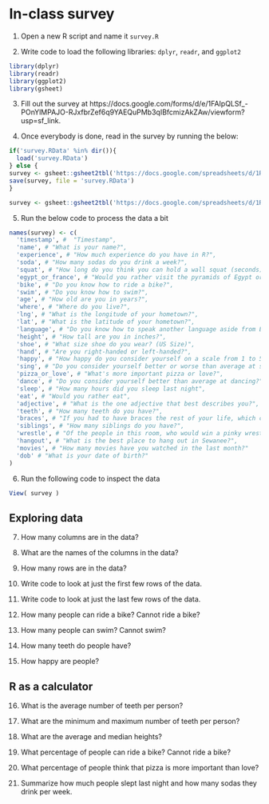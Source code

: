 # In-class survey

1. Open a new R script and name it `survey.R`

2. Write code to load the following libraries: `dplyr`, `readr`, and `ggplot2`

```r
library(dplyr)
library(readr)
library(ggplot2)
library(gsheet)
```

3. Fill out the survey at https://docs.google.com/forms/d/e/1FAIpQLSf_-POnYlMPAJO-RJxfbrZef6q9YAEQuPMb3qIBfcmizAkZAw/viewform?usp=sf_link.

4. Once everybody is done, read in the survey by running the below:

```r
if('survey.RData' %in% dir()){
  load('survey.RData')
} else {
survey <- gsheet::gsheet2tbl('https://docs.google.com/spreadsheets/d/1Ra5LhxdCRbmEp-wV07ZlREDt3gysBgyUG4AWuaa1pzk/edit?usp=sharing')
save(survey, file = 'survey.RData')
}
```


```r
survey <- gsheet::gsheet2tbl('https://docs.google.com/spreadsheets/d/1Ra5LhxdCRbmEp-wV07ZlREDt3gysBgyUG4AWuaa1pzk/edit?usp=sharing')
```


5. Run the below code to process the data a bit

```r
names(survey) <- c(
  'timestamp', #  "Timestamp", 
  'name', # "What is your name?", 
  'experience', # "How much experience do you have in R?", 
  'soda', # "How many sodas do you drink a week?", 
  'squat', # "How long do you think you can hold a wall squat (seconds)? (ie, the 'imaginary chair')?", 
  'egypt_or_france', # "Would you rather visit the pyramids of Egypt or the Eiffel tower of Paris?", 
  'bike', # "Do you know how to ride a bike?", 
  'swim', # "Do you know how to swim?", 
  'age', # "How old are you in years?", 
  'where', # "Where do you live?", 
  'lng', # "What is the longitude of your hometown?",
  'lat', # "What is the latitude of your hometown?", 
  'language', # "Do you know how to speak another language aside from English?", 
  'height', # "How tall are you in inches?", 
  'shoe', # "What size shoe do you wear? (US Size)", 
  'hand', # "Are you right-handed or left-handed?", 
  'happy', # "How happy do you consider yourself on a scale from 1 to 5, with 1 being extremely unhappy, 5 being extremely happy, and 3 being the average person?", 
  'sing', # "Do you consider yourself better or worse than average at singing?", 
  'pizza_or_love', # "What's more important pizza or love?", 
  'dance', # "Do you consider yourself better than average at dancing?", 
  'sleep', # "How many hours did you sleep last night", 
  'eat', # "Would you rather eat", 
  'adjective', # "What is the one adjective that best describes you?", 
  'teeth', # "How many teeth do you have?", 
  'braces', # "If you had to have braces the rest of your life, which color would you choose?", 
  'siblings', # "How many siblings do you have?", 
  'wrestle', # "Of the people in this room, who would win a pinky wrestle against Michael?", 
  'hangout', # "What is the best place to hang out in Sewanee?", 
  'movies', # "How many movies have you watched in the last month?"
  'dob' # "What is your date of birth?"
)

```

6. Run the following code to inspect the data

```r
View( survey )
```

## Exploring data

7. How many columns are in the data?

8. What are the names of the columns in the data?

9. How many rows are in the data?

10. Write code to look at just the first few rows of the data.

11. Write code to look at just the last few rows of the data.

12. How many people can ride a bike? Cannot ride a bike?

13. How many people can swim? Cannot swim?

14. How many teeth do people have?

15. How happy are people?

## R as a calculator

16. What is the average number of teeth per person?

17. What are the minimum and maximum number of teeth per person?

18. What are the average and median heights?

19. What percentage of people can ride a bike? Cannot ride a bike?

20. What percentage of people think that pizza is more important than love?

21. Summarize how much people slept last night and how many sodas they drink per week.

